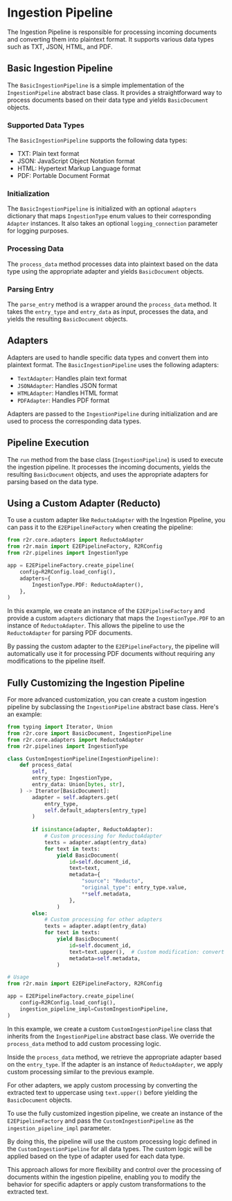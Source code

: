 # Ingestion Pipeline

The Ingestion Pipeline is responsible for processing incoming documents and converting them into plaintext format. It supports various data types such as TXT, JSON, HTML, and PDF.

## Basic Ingestion Pipeline

The `BasicIngestionPipeline` is a simple implementation of the `IngestionPipeline` abstract base class. It provides a straightforward way to process documents based on their data type and yields `BasicDocument` objects.

### Supported Data Types

The `BasicIngestionPipeline` supports the following data types:
- TXT: Plain text format
- JSON: JavaScript Object Notation format
- HTML: Hypertext Markup Language format
- PDF: Portable Document Format

### Initialization

The `BasicIngestionPipeline` is initialized with an optional `adapters` dictionary that maps `IngestionType` enum values to their corresponding `Adapter` instances. It also takes an optional `logging_connection` parameter for logging purposes.

### Processing Data

The `process_data` method processes data into plaintext based on the data type using the appropriate adapter and yields `BasicDocument` objects.

### Parsing Entry

The `parse_entry` method is a wrapper around the `process_data` method. It takes the `entry_type` and `entry_data` as input, processes the data, and yields the resulting `BasicDocument` objects.

## Adapters

Adapters are used to handle specific data types and convert them into plaintext format. The `BasicIngestionPipeline` uses the following adapters:
- `TextAdapter`: Handles plain text format
- `JSONAdapter`: Handles JSON format
- `HTMLAdapter`: Handles HTML format
- `PDFAdapter`: Handles PDF format

Adapters are passed to the `IngestionPipeline` during initialization and are used to process the corresponding data types.

## Pipeline Execution

The `run` method from the base class (`IngestionPipeline`) is used to execute the ingestion pipeline. It processes the incoming documents, yields the resulting `BasicDocument` objects, and uses the appropriate adapters for parsing based on the data type.

## Using a Custom Adapter (Reducto)

To use a custom adapter like `ReductoAdapter` with the Ingestion Pipeline, you can pass it to the `E2EPipelineFactory` when creating the pipeline:

```python
from r2r.core.adapters import ReductoAdapter
from r2r.main import E2EPipelineFactory, R2RConfig
from r2r.pipelines import IngestionType

app = E2EPipelineFactory.create_pipeline(
    config=R2RConfig.load_config(),
    adapters={
        IngestionType.PDF: ReductoAdapter(),
    },
)
```

In this example, we create an instance of the `E2EPipelineFactory` and provide a custom `adapters` dictionary that maps the `IngestionType.PDF` to an instance of `ReductoAdapter`. This allows the pipeline to use the `ReductoAdapter` for parsing PDF documents.

By passing the custom adapter to the `E2EPipelineFactory`, the pipeline will automatically use it for processing PDF documents without requiring any modifications to the pipeline itself.

## Fully Customizing the Ingestion Pipeline

For more advanced customization, you can create a custom ingestion pipeline by subclassing the `IngestionPipeline` abstract base class. Here's an example:

```python
from typing import Iterator, Union
from r2r.core import BasicDocument, IngestionPipeline
from r2r.core.adapters import ReductoAdapter
from r2r.pipelines import IngestionType

class CustomIngestionPipeline(IngestionPipeline):
    def process_data(
        self,
        entry_type: IngestionType,
        entry_data: Union[bytes, str],
    ) -> Iterator[BasicDocument]:
        adapter = self.adapters.get(
            entry_type,
            self.default_adapters[entry_type]
        )
        
        if isinstance(adapter, ReductoAdapter):
            # Custom processing for ReductoAdapter
            texts = adapter.adapt(entry_data)
            for text in texts:
                yield BasicDocument(
                    id=self.document_id,
                    text=text,
                    metadata={
                        "source": "Reducto",
                        "original_type": entry_type.value,
                        **self.metadata,
                    },
                )
        else:
            # Custom processing for other adapters
            texts = adapter.adapt(entry_data)
            for text in texts:
                yield BasicDocument(
                    id=self.document_id,
                    text=text.upper(),  # Custom modification: convert text to uppercase
                    metadata=self.metadata,
                )

# Usage
from r2r.main import E2EPipelineFactory, R2RConfig

app = E2EPipelineFactory.create_pipeline(
    config=R2RConfig.load_config(),
    ingestion_pipeline_impl=CustomIngestionPipeline,
)
```

In this example, we create a custom `CustomIngestionPipeline` class that inherits from the `IngestionPipeline` abstract base class. We override the `process_data` method to add custom processing logic.

Inside the `process_data` method, we retrieve the appropriate adapter based on the `entry_type`. If the adapter is an instance of `ReductoAdapter`, we apply custom processing similar to the previous example.

For other adapters, we apply custom processing by converting the extracted text to uppercase using `text.upper()` before yielding the `BasicDocument` objects.

To use the fully customized ingestion pipeline, we create an instance of the `E2EPipelineFactory` and pass the `CustomIngestionPipeline` as the `ingestion_pipeline_impl` parameter.

By doing this, the pipeline will use the custom processing logic defined in the `CustomIngestionPipeline` for all data types. The custom logic will be applied based on the type of adapter used for each data type.

This approach allows for more flexibility and control over the processing of documents within the ingestion pipeline, enabling you to modify the behavior for specific adapters or apply custom transformations to the extracted text.